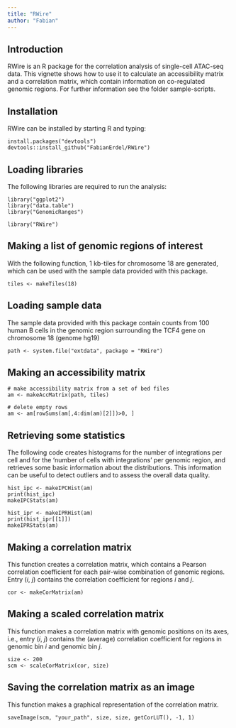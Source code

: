 ```yaml
---
title: "RWire"
author: "Fabian"
---
```


## Introduction
RWire is an R package for the correlation analysis of single-cell ATAC-seq data. This vignette shows how to use it to calculate an accessibility matrix and a correlation matrix, which contain information on co-regulated genomic regions. For further information see the folder sample-scripts.

## Installation
RWire can be installed by starting R and typing:
```
install.packages("devtools")
devtools::install_github("FabianErdel/RWire")
```

## Loading libraries
The following libraries are required to run the analysis:
```
library("ggplot2")
library("data.table")
library("GenomicRanges")

library("RWire")
```

## Making a list of genomic regions of interest
With the following function, 1 kb-tiles for chromosome 18 are generated, which can be used with the sample data provided with this package.
```
tiles <- makeTiles(18)
```

## Loading sample data
The sample data provided with this package contain counts from 100 human B cells in the genomic region surrounding the TCF4 gene on chromosome 18 (genome hg19)
```
path <- system.file("extdata", package = "RWire")
```

## Making an accessibility matrix
```
# make accessibility matrix from a set of bed files
am <- makeAccMatrix(path, tiles)

# delete empty rows
am <- am[rowSums(am[,4:dim(am)[2]])>0, ]
```

## Retrieving some statistics
The following code creates histograms for the number of integrations per cell and for the 'number of cells with integrations' per genomic region, and retrieves some basic information about the distributions. This information can be useful to detect outliers and to assess the overall data quality.
```
hist_ipc <- makeIPCHist(am)
print(hist_ipc)
makeIPCStats(am)

hist_ipr <- makeIPRHist(am)
print(hist_ipr[[1]])
makeIPRStats(am)
```

## Making a correlation matrix
This function creates a correlation matrix, which contains a Pearson correlation coefficient for each pair-wise combination of genomic regions. Entry (*i*, *j*) contains the correlation coefficient for regions *i* and *j*.
```
cor <- makeCorMatrix(am)
```

## Making a scaled correlation matrix
This function makes a correlation matrix with genomic positions on its axes, i.e., entry (*i*, *j*) contains the (average) correlation coefficient for regions in genomic bin *i* and genomic bin *j*.
```
size <- 200
scm <- scaleCorMatrix(cor, size)
```

## Saving the correlation matrix as an image
This function makes a graphical representation of the correlation matrix.
```
saveImage(scm, "your_path", size, size, getCorLUT(), -1, 1)
```
